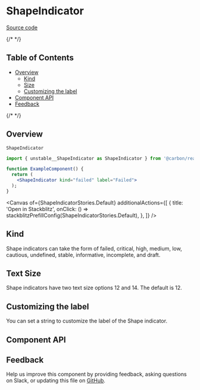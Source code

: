 
<Meta isTemplate />

# ShapeIndicator

[Source code](https://github.com/carbon-design-system/carbon/tree/main/packages/react/src/components/ShapeIndicator)
&nbsp;

{/* <!-- START doctoc generated TOC please keep comment here to allow auto update --> <!-- DON'T EDIT THIS SECTION, INSTEAD RE-RUN doctoc TO UPDATE --> */}

## Table of Contents

- [Overview](#overview)
  - [Kind](#kind)
  - [Size](#size)
  - [Customizing the label](#customizing-the-label)
- [Component API](#component-api)
- [Feedback](#feedback)

{/* <!-- END doctoc generated TOC please keep comment here to allow auto update --> */}

## Overview

`ShapeIndicator`

```jsx
import { unstable__ShapeIndicator as ShapeIndicator } from '@carbon/react';

function ExampleComponent() {
  return (
    <ShapeIndicator kind="failed" label="Failed">
  );
}
```

<Canvas
  of={ShapeIndicatorStories.Default}
  additionalActions={[
    {
      title: 'Open in Stackblitz',
      onClick: () => stackblitzPrefillConfig(ShapeIndicatorStories.Default),
    },
  ]}
/>

## Kind

Shape indicators can take the form of failed, critical, high, medium, low,
cautious, undefined, stable, informative, incomplete, and draft.

## Text Size

Shape indicators have two text size options 12 and 14. The default is 12.

## Customizing the label

You can set a string to customize the label of the Shape indicator.

## Component API

<ArgTypes />

## Feedback

Help us improve this component by providing feedback, asking questions on Slack,
or updating this file on
[GitHub](https://github.com/carbon-design-system/carbon/edit/main/packages/react/src/components/ShapeIndicator/ShapeIndicator.mdx).
